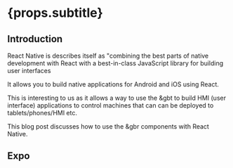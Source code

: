 

# {props.subtitle}

<ReadingTime time="5"/>
<PageTag tags={props.tags}/>

## Introduction

<TitleImage image={reactIcon} alt="React logo"/>

React Native is describes itself as "combining the best parts of native development with React with a best-in-class JavaScript library for building user interfaces

It allows you to build native applications for Android and iOS using React.

This is interesting to us as it allows a way to use the &gbt to build HMI (user interface) applications to control machines that can can be deployed to tablets/phones/HMI etc.

This blog post discusses how to use the &gbr components with React Native.

## Expo

